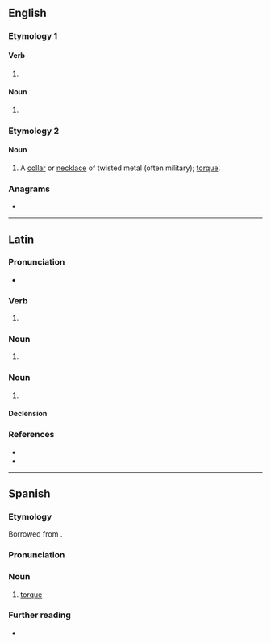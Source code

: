 ==English==

===Etymology 1===

====Verb====
{{head|en|verb form}}

# {{en-third-person singular of|torque}}

====Noun====
{{head|en|noun form}}

# {{plural of|en|torque}}

===Etymology 2===
{{bor|en|la|torquēs}}

====Noun====
{{en-noun}}

# {{lb|en|historical}} A [[collar]] or [[necklace]] of twisted metal (often military); [[torque]].

===Anagrams===
* {{anagrams|en|a=eoqrstu|questor|quoters|roquets}}

----

==Latin==

===Pronunciation===
* {{la-IPA|torquēs}}

===Verb===
{{la-verb-form|torquēs}}

# {{inflection of|la|torqueō||2|s|pres|actv|indc}}

===Noun===
{{la-noun-form|torquēs}}

# {{inflection of|la|torquis||nom//acc//voc|p}}

===Noun===
{{la-noun|torquēs<3.acc-em-im.abl-e-i>|g=f}}

# {{alternative form of|la|torquis}}

====Declension====
{{la-ndecl|torquēs<3.acc-em-im.abl-e-i>}}

===References===
* {{R:Peck}}
* {{R:Smith's Antiquities}}

----

==Spanish==
{{wikipedia|lang=es}}

===Etymology===
Borrowed from {{bor|es|la|torques}}.

===Pronunciation===
{{es-IPA}}

===Noun===
{{es-noun|f}}

# [[torque]] {{gloss|a [[collar]] often made of metal and worn by various European peoples in ancient times}}

===Further reading===
* {{R:es:DRAE}}